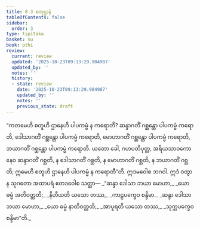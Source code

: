 ```yaml
---
title: 8.3 စတုဌာနံ
tableOfContents: false
sidebar:
  order: 3
type: tipitaka
basket: su
book: pthi
review:
  current: review
  updated: '2025-10-23T09:13:29.904987'
  updated_by: ''
  notes: ''
  history:
  - state: review
    date: '2025-10-23T09:13:29.904987'
    updated_by: ''
    notes: ''
    previous_state: draft
---
```



<ReviewStatus review={frontmatter.review} showDetails={true} />

<HypothesisAnnotation frontmatter={frontmatter} />

<DynamicBreadcrumb />

<Division number="246" book="pthi" e="ch" v="8" p="147">

<Paragraph number="582" book="pthi">
“ကတမေဟိ စတူဟိ ဌာနေဟိ ပါပကမ္မံ န ကရောတိ? ဆန္ဒာဂတိံ ဂစ္ဆန္တော ပါပကမ္မံ ကရောတိ, ဒေါသာဂတိံ ဂစ္ဆန္တော ပါပကမ္မံ ကရောတိ, မောဟာဂတိံ ဂစ္ဆန္တော ပါပကမ္မံ ကရောတိ, ဘယာဂတိံ ဂစ္ဆန္တော ပါပကမ္မံ ကရောတိ. ယတော ခေါ, ဂဟပတိပုတ္တ, အရိယသာဝကော နေဝ ဆန္ဒာဂတိံ ဂစ္ဆတိ, န ဒေါသာဂတိံ ဂစ္ဆတိ, န မောဟာဂတိံ ဂစ္ဆတိ, န ဘယာဂတိံ ဂစ္ဆတိ; ဣမေဟိ စတူဟိ ဌာနေဟိ ပါပကမ္မံ န ကရောတီ”တိ. ဣဒမဝေါစ ဘဂဝါ. ဣဒံ ဝတွာန သုဂတော အထာပရံ ဧတဒဝေါစ သတ္ထာ—
</Paragraph>

<Paragraph number="583" type="verses" book="pthi">
_“ဆန္ဒာ ဒေါသာ ဘယာ မောဟာ,_  
_ယော ဓမ္မံ အတိဝတ္တတိ;_  
_နိဟီယတိ ယသော တဿ,_  
_ကာဠပက္ခေဝ စန္ဒိမာ._  

</Paragraph>

<Paragraph number="584" type="verses" book="pthi">
_ဆန္ဒာ ဒေါသာ ဘယာ မောဟာ,_  
_ယော ဓမ္မံ နာတိဝတ္တတိ;_  
_အာပူရတိ ယသော တဿ,_  
_သုက္ကပက္ခေဝ စန္ဒိမာ”တိ._
</Paragraph>
</Division>